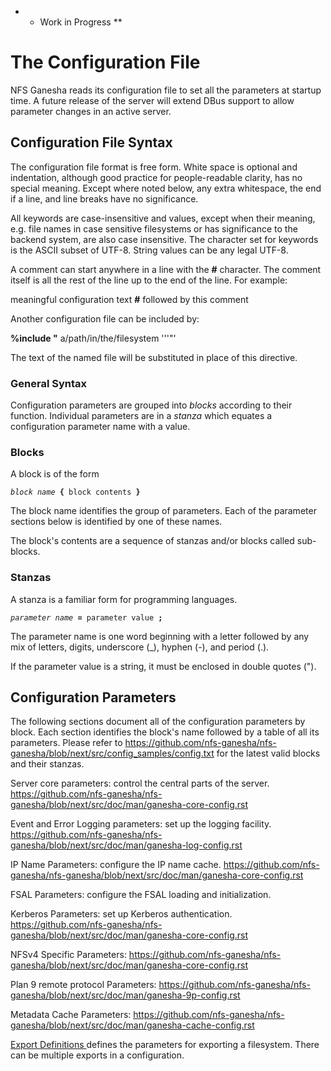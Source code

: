 ** Work in Progress **

= The Configuration File =
NFS Ganesha reads its configuration file to set all the parameters at startup time.  A future release of the server will extend DBus support to allow parameter changes in an active server.

== Configuration File Syntax ==
The configuration file format is free form. White space is optional and indentation, although good practice for people-readable clarity, has no special meaning.  Except where noted below, any extra whitespace, the end if a line, and line breaks have no significance.

All keywords are case-insensitive and values, except when their meaning, e.g. file names in case sensitive filesystems or has significance to the backend system, are also case insensitive.  The character set for keywords is the ASCII subset of UTF-8.  String values can be any legal UTF-8.

A comment can start anywhere in a line with the '''#''' character.  The comment itself is all the rest of the line up to the end of the line.  For example:

meaningful configuration text '''#''' followed by this comment

Another configuration file can be included by:

'''%include "''' a/path/in/the/filesystem '''"'

The text of the named file will be substituted in place of this directive.

=== General Syntax ===
Configuration parameters are grouped into ''blocks'' according to their function.  Individual parameters are in a ''stanza'' which equates a configuration parameter name with a value.

=== Blocks ===
A block is of the form

 ''block name'' '''{''' block contents '''}'''

The block name identifies the group of parameters.  Each of the parameter sections below is identified by one of these names.

The block's contents are a sequence of stanzas and/or blocks called sub-blocks.

=== Stanzas ===
A stanza is a familiar form for programming languages.

 ''parameter name'' '''=''' parameter value ''';'''

The parameter name is one word beginning with a letter followed by any mix of letters, digits, underscore (_), hyphen (-), and period (.).

If the parameter value is a string, it must be enclosed in double quotes (").

== Configuration Parameters ==
The following sections document all of the configuration parameters by block.  Each section identifies the block's name followed by a table of all its parameters. Please refer to https://github.com/nfs-ganesha/nfs-ganesha/blob/next/src/config_samples/config.txt for the latest valid blocks and their stanzas.

Server core parameters: control the central parts of the server. https://github.com/nfs-ganesha/nfs-ganesha/blob/next/src/doc/man/ganesha-core-config.rst

Event and Error Logging parameters: set up the logging facility. https://github.com/nfs-ganesha/nfs-ganesha/blob/next/src/doc/man/ganesha-log-config.rst

IP Name Parameters: configure the IP name cache. https://github.com/nfs-ganesha/nfs-ganesha/blob/next/src/doc/man/ganesha-core-config.rst

FSAL Parameters: configure the FSAL loading and initialization.

Kerberos Parameters: set up Kerberos authentication. https://github.com/nfs-ganesha/nfs-ganesha/blob/next/src/doc/man/ganesha-core-config.rst

NFSv4 Specific Parameters: https://github.com/nfs-ganesha/nfs-ganesha/blob/next/src/doc/man/ganesha-core-config.rst

Plan 9 remote protocol Parameters: https://github.com/nfs-ganesha/nfs-ganesha/blob/next/src/doc/man/ganesha-9p-config.rst

Metadata Cache Parameters: https://github.com/nfs-ganesha/nfs-ganesha/blob/next/src/doc/man/ganesha-cache-config.rst

[[ExportParams | Export Definitions ]] defines the parameters for exporting a filesystem.  There can be multiple exports in a configuration.
